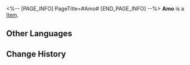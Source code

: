 <%-- [PAGE_INFO]
PageTitle=#Amo#
[END_PAGE_INFO] --%>
{{Item Infobox
|id          = 250124
|image       = Item Amo.png{{subst:void|<!--$UPLOAD:<<SpriteOutput/AvatarShopIcon/NPC/11115.png>-<Item Amo.png>-<Item Icons>>-->}}
|type        = 
|invCategory = 
|rarity      = 3
|effect      = 
|description = 
}}
'''Amo''' is a [[Item]].

==Other Languages==
{{Other Languages
|en   = Amo
|zhs  = 亚诺
|zht  = 亞諾
|ja   = アルノ
|ko   = 아모
|es   = Amo
|fr   = Amo
|ru   = Амо
|th   = Amo
|vi   = Amo
|de   = Amo
|id   = Amo
|pt   = Amoh
}}

==Change History==
{{Change History|1.1}}